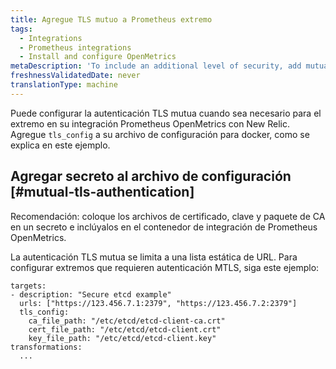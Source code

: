 ```yaml
---
title: Agregue TLS mutuo a Prometheus extremo
tags:
  - Integrations
  - Prometheus integrations
  - Install and configure OpenMetrics
metaDescription: 'To include an additional level of security, add mutual TLS to your Docker or Kubernetes config file for the Prometheus OpenMetrics integration with New Relic.'
freshnessValidatedDate: never
translationType: machine
---
```


Puede configurar la autenticación TLS mutua cuando sea necesario para el extremo en su integración Prometheus OpenMetrics con New Relic. Agregue `tls_config` a su archivo de configuración para docker, como se explica en este ejemplo.

## Agregar secreto al archivo de configuración [#mutual-tls-authentication]

Recomendación: coloque los archivos de certificado, clave y paquete de CA en un secreto e inclúyalos en el contenedor de integración de Prometheus OpenMetrics.

La autenticación TLS mutua se limita a una lista estática de URL. Para configurar extremos que requieren autenticación MTLS, siga este ejemplo:

```
targets:
- description: "Secure etcd example"
  urls: ["https://123.456.7.1:2379", "https://123.456.7.2:2379"]
  tls_config:
    ca_file_path: "/etc/etcd/etcd-client-ca.crt"
    cert_file_path: "/etc/etcd/etcd-client.crt"
    key_file_path: "/etc/etcd/etcd-client.key"
transformations:
  ...
```